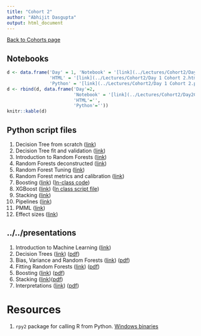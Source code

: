 ```yaml
---
title: "Cohort 2"
author: "Abhijit Dasgupta"
output: html_document
---
```


[Back to Cohorts page](../cohorts.html)

## Notebooks

```r
d <- data.frame('Day' = 1, 'Notebook' = '[link](../Lectures/Cohort2/Day 1 Cohort 2.ipynb)',
                'HTML' = '[link](../Lectures/Cohort2/Day 1 Cohort 2.html)',
                'Python' = '[link](../Lectures/Cohort2/Day 1 Cohort 2.py)')
d <- rbind(d, data.frame('Day'=2,
                         'Notebook' = '[link](../Lectures/Cohort2/Day2Cohort2.ipynb)',
                         'HTML'='',
                         'Python'=''))
knitr::kable(d)
```

## Python script files

1. Decision Tree from scratch ([link](../scripts/MyDT.py))
2. Decision Tree fit and validation ([link](../scripts/DTImplementation.py))
3. Introduction to Random Forests ([link](../scripts/RFIntro.py))
4. Random Forests deconstructed ([link](../scripts/RFDeconstructed.py))
5. Random Forest Tuning ([link](../scripts/RFTuning.py))
6. Random Forest metrics and calibration ([link](../scripts/RFClassReg.py))
8. Boosting ([link](../scripts/boosting.py)) ([In-class code](../scripts/Cohort1Day6.py))
9. XGBoost ([link](../scripts/xgboost.py)) ([In class script file](../scripts/Cohort2Day7.py))
7. Stacking ([link](../scripts/stacking2.py))
10. Pipelines ([link](../scripts/pipelines2.py))
11. PMML ([link](../scripts/pmml.py))
12. Effect sizes ([link](../scripts/effects.py))


## ../../presentations

1. Introduction to Machine Learning ([link](../present/Session1B.pdf))
2. Decision Trees ([link](../present/DTSlides.html)) ([pdf](../present/DTSlides.pdf))
3. Bias, Variance and Random Forests ([link](../present/BiasVariance.html)) ([pdf](../present/BiasVariance.pdf))
4. Fitting Random Forests ([link](../present/RFFit.html)) ([pdf](../present/RFFit.pdf))
5. Boosting ([link](../present/boost.html)) ([pdf](../present/boost.pdf))
6. Stacking ([link](../present/stacking.html))([pdf](../present/stacking.pdf))
7. Interpretations ([link](http://webbedfeet.github.io/Dartmouth2)) ([pdf](../present/Interpretations.pdf))



# Resources

1. `rpy2` package for calling R from Python. [Windows binaries](http://www.lfd.uci.edu/~gohlke/pythonlibs/#rpy2)

